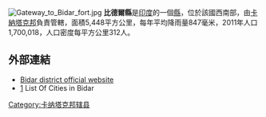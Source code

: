 [[Image:Gateway_to_Bidar_fort.jpg|right]]
'''比德爾縣'''是[[印度|印度]]的一個[[縣|縣]]，位於該國西南部，由[[卡納塔克邦|卡納塔克邦]]負責管轄，面積5,448平方公里，每年平均降雨量847毫米，2011年人口1,700,018，人口密度每平方公里312人。

==外部連結==
* [http://bidar.nic.in Bidar district official website] {{Wayback|url=http://bidar.nic.in/ |date=20110623234154 }}
* [http://www.onefivenine.com/india/villag/Bidar] {{Wayback|url=http://www.onefivenine.com/india/villag/Bidar |date=20210121011057 }} List Of Cities in Bidar

{{karnataka}}
{{Authority control}}
{{卡纳塔克邦行政区划小作品}}
[[Category:卡纳塔克邦辖县|Category:卡纳塔克邦辖县]]
